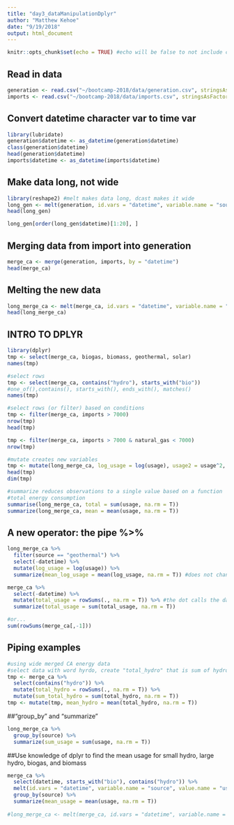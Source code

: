 ```yaml
---
title: "day3_dataManipulationDplyr"
author: "Matthew Kehoe"
date: "9/19/2018"
output: html_document
---
```


```r
knitr::opts_chunk$set(echo = TRUE) #echo will be false to not include code in printout
```

## Read in data
```r
generation <- read.csv("~/bootcamp-2018/data/generation.csv", stringsAsFactors = F)
imports <- read.csv("~/bootcamp-2018/data/imports.csv", stringsAsFactors = F)
```

## Convert datetime character var to time var
```r
library(lubridate)
generation$datetime <- as_datetime(generation$datetime)
class(generation$datetime)
head(generation$datetime)
imports$datetime <- as_datetime(imports$datetime)
```

## Make data long, not wide
```r
library(reshape2) #melt makes data long, dcast makes it wide
long_gen <- melt(generation, id.vars = "datetime", variable.name = "source", value.name = "usage")
head(long_gen)

long_gen[order(long_gen$datetime)[1:20], ]
```

## Merging data from import into generation
```r
merge_ca <- merge(generation, imports, by = "datetime")
head(merge_ca)
```

## Melting the new data
```r
long_merge_ca <- melt(merge_ca, id.vars = "datetime", variable.name = "source", value.name = "usage")
head(long_merge_ca)
```


## INTRO TO DPLYR
```r
library(dplyr)
tmp <- select(merge_ca, biogas, biomass, geothermal, solar)
names(tmp)

#select rows
tmp <- select(merge_ca, contains("hydro"), starts_with("bio"))
#one_of(),contains(), starts_with(), ends_with(), matches()
names(tmp)

#select rows (or filter) based on conditions
tmp <- filter(merge_ca, imports > 7000)
nrow(tmp)
head(tmp)

tmp <- filter(merge_ca, imports > 7000 & natural_gas < 7000)
nrow(tmp)

#mutate creates new variables
tmp <- mutate(long_merge_ca, log_usage = log(usage), usage2 = usage^2, usage3 = usage^3)
head(tmp)
dim(tmp)

#summarize reduces observations to a single value based on a function
#total energy consumption
summarise(long_merge_ca, total = sum(usage, na.rm = T))
summarize(long_merge_ca, mean = mean(usage, na.rm = T))
```


## A new operator: the pipe %>%
```r
long_merge_ca %>%
  filter(source == "geothermal") %>%
  select(-datetime) %>%
  mutate(log_usage = log(usage)) %>%
  summarize(mean_log_usage = mean(log_usage, na.rm = T)) #does not change the dataframe that is being altered. unless it is assigned to an object

merge_ca %>%
  select(-datetime) %>%
  mutate(total_usage = rowSums(., na.rm = T)) %>% #the dot calls the dataframe that has been manipulated
  summarize(total_usage = sum(total_usage, na.rm = T))

#or...
sum(rowSums(merge_ca[,-1]))
```


## Piping examples
```r
#using wide merged CA energy data
#select data with word hyrdo, create "total_hydro" that is sum of hydro vars, find mean usage for total_hydro
tmp <- merge_ca %>%
  select(contains("hydro")) %>%
  mutate(total_hydro = rowSums(., na.rm = T)) %>%
  mutate(sum_total_hydro = sum(total_hydro, na.rm = T))
tmp <- mutate(tmp, mean_hydro = mean(total_hydro, na.rm = T))
```

##"group_by" and "summarize"
```r
long_merge_ca %>%
  group_by(source) %>%
  summarize(sum_usage = sum(usage, na.rm = T))
```

##Use knowledge of dplyr to find the mean usage for small hydro, large hydro, biogas, and biomass
```r
merge_ca %>%
  select(datetime, starts_with("bio"), contains("hydro")) %>%
  melt(id.vars = "datetime", variable.name = "source", value.name = "usage") %>%
  group_by(source) %>%
  summarize(mean_usage = mean(usage, na.rm = T))
  
#long_merge_ca <- melt(merge_ca, id.vars = "datetime", variable.name = "source", value.name = "usage")
```

